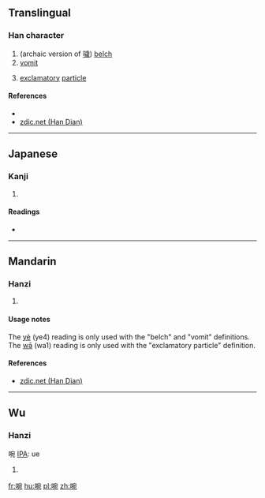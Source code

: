==Translingual==

===Han character===
{{Han char|rn=30|rad=口|as=08|sn=11|four=|canj=RJNU|ids=⿰口宛}}

# (archaic version of [[噦]]) [[belch]]
# [[vomit]]
# {{context|Dialect|lang=mul}} [[exclamatory]] [[particle]]

====References====
* {{Han ref|kx=0196.050|dkj=03826|hdz=10646.080|uh=5558|ud=21848}}
* [http://www.zdic.net/z/16/js/5558.htm zdic.net (Han Dian)]

----

==Japanese==

===Kanji===
{{ja-kanji|grade=|rs=口08}}

# {{defn|lang=ja|sort=口08}}

====Readings====
* {{ja-readings|on=[[えん]] (en), [[せつ]] (setsu), [[えつ]] (etsu)|kun=}}

----

==Mandarin==

===Hanzi===
{{cmn-hanzi|pin=[[yè]] ([[ye4]]), [[wā]] (wa1)|wg=yeh<sup>4</sup>, wa<sup>1</sup>}}

# {{defn|lang=cmn|sort=口08}}

====Usage notes====
The [[yè]] (ye4) reading is only used with the "belch" and "vomit" definitions. The [[wā]] (wa1) reading is only used with the "exclamatory particle" definition.

====References====
* [http://www.zdic.net/z/16/js/5558.htm zdic.net (Han Dian)]

----

==Wu==

===Hanzi===
啘 [[IPA]]: ue

# {{non-gloss definition|emphasizing particle|lang=wuu}}

[[fr:啘]]
[[hu:啘]]
[[pl:啘]]
[[zh:啘]]